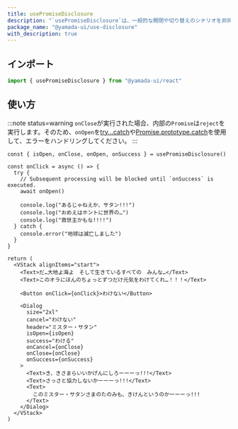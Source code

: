 ```yaml
---
title: usePromiseDisclosure
description: "`usePromiseDisclosure`は、一般的な開閉や切り替えのシナリオを非同期処理するのに役立つカスタムフックです。`Modal`、`Dialog`、`Drawer`などのコンポーネントを制御するために使用できます。"
package_name: "@yamada-ui/use-disclosure"
with_description: true
---
```


## インポート

```ts
import { usePromiseDisclosure } from "@yamada-ui/react"
```

## 使い方

:::note status=warning
`onClose`が実行された場合、内部の`Promise`は`reject`を実行します。そのため、`onOpen`を[try...catch](https://developer.mozilla.org/ja/docs/Web/JavaScript/Reference/Statements/try...catch)や[Promise.prototype.catch](https://developer.mozilla.org/ja/docs/Web/JavaScript/Reference/Global_Objects/Promise/catch)を使用して、エラーをハンドリングしてください。
:::

```tsx functional=true
const { isOpen, onClose, onOpen, onSuccess } = usePromiseDisclosure()

const onClick = async () => {
  try {
    // Subsequent processing will be blocked until `onSuccess` is executed.
    await onOpen()

    console.log("あるじゃねえか、サタン!!!")
    console.log("おめえはホントに世界の…")
    console.log("救世主かもな!!!!")
  } catch {
    console.error("地球は滅亡しました")
  }
}

return (
  <VStack alignItems="start">
    <Text>だ…大地よ海よ　そして生きているすべての　みんな…</Text>
    <Text>このオラにほんのちょっとずつだけ元気をわけてくれ…！！！</Text>

    <Button onClick={onClick}>わけない</Button>

    <Dialog
      size="2xl"
      cancel="わけない"
      header="ミスター・サタン"
      isOpen={isOpen}
      success="わける"
      onCancel={onClose}
      onClose={onClose}
      onSuccess={onSuccess}
    >
      <Text>き、きさまらいいかげんにしろーーーっ!!!</Text>
      <Text>さっさと協力しないかーーーっ!!!</Text>
      <Text>
        このミスター・サタンさまのたのみも、きけんというのかーーーっ!!!
      </Text>
    </Dialog>
  </VStack>
)
```
